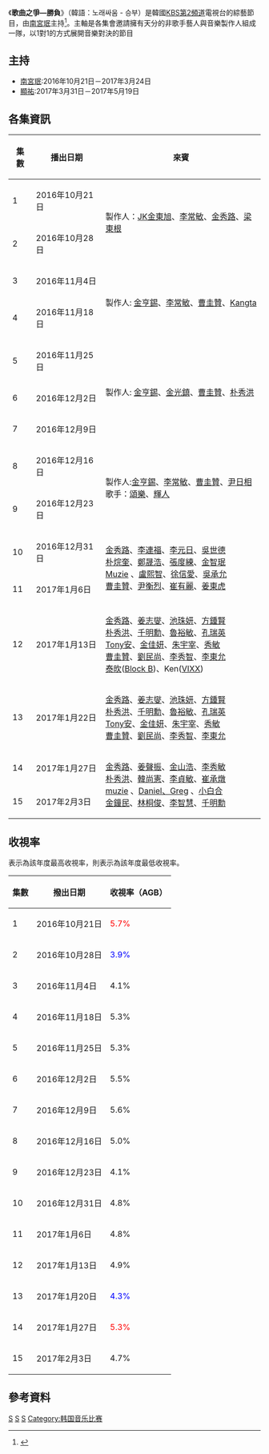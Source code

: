 {{多個問題|
{{Notability Unreferenced |time=2017-02-17T18:58:24+00:00}}
{{citation style|time=2017-02-06T01:14:47+00:00}}
{{refimprove|time=2017-02-06T01:14:47+00:00}}
}}
{{電視節目信息框
|名稱       = 歌曲之爭—勝負
|原名       = {{lang|kor|노래싸움 - 승부}} 
|圖片       = [[File:Singing_Battle_Logo.jpg|280px]]
|圖說       = 
|類型       = [[綜藝節目|綜藝節目]]、[[真人秀|真人秀]]
|主持       = [[南宮珉|南宮珉]]
|地區       = {{KOR}}
|語言       = [[韓語|韓語]]
|製片人     = 
|developer  =
|每集長     = 約90分鐘
|電視臺     = [[KBS第2頻道|KBS第2頻道]]
|視頻制式   = [[1080i|1080i]] ([[HDTV|HDTV]])
|音頻制式   = [[立體聲|立體聲]]
|首播國家   = {{KOR}}
|集數       = 
|開始       = {{start date|2016|10|21}}
|結束       = {{end date|2017|5|19}}
|官方網站   = http://www.kbs.co.kr/2tv/enter/singfight/
|tv_com_id  = 
|related    = 
|}}

《'''歌曲之爭—勝負'''》（韓語：노래싸움 - 승부）是韓國[[KBS第2頻道|KBS第2頻道]]電視台的綜藝節目，由[[南宮珉|南宮珉]]主持<ref>{{cite web|url=http://www.allthatstar.com/tw/view.php?action=5205&postID=319659|title=顯祐接棒南宮珉任《勝負》MC 已於日前參與錄影|publisher=全星網|access-date=2017-03-16|archive-url=https://web.archive.org/web/20170317054720/http://www.allthatstar.com/tw/view.php?action=5205&postID=319659|archive-date=2017-03-17|dead-url=yes}}</ref>。主軸是各集會邀請擁有天分的非歌手藝人與音樂製作人組成一隊，以1對1的方式展開音樂對決的節目

== 主持 ==
*[[南宮珉|南宮珉]]:2016年10月21日－2017年3月24日
*[[顯祐|顯祐]]:2017年3月31日－2017年5月19日

==各集資訊==
{| class="wikitable"
|- 
!集數!!播出日期!!來賓
|-
|1||2016年10月21日|| rowspan=2|製作人：[[JK金東旭|JK金東旭]]、[[李常敏|李常敏]]、[[金秀路|金秀路]]、[[梁東根|梁東根]]
|-
|2||2016年10月28日
|-
|3||2016年11月4日||  rowspan=2|製作人: [[金亨錫|金亨錫]]、[[李常敏|李常敏]]、[[曹圭贊|曹圭贊]]、[[Kangta|Kangta]]
|-
|4||2016年11月18日
|-
|5||2016年11月25日||rowspan=3|製作人: [[金亨錫|金亨錫]]、[[金光鎮|金光鎮]]、[[曹圭贊|曹圭贊]]、[[朴秀洪|朴秀洪]]
|-
|6||2016年12月2日
|-
|7||2016年12月9日
|-
|8||2016年12月16日||rowspan=2|製作人:[[金亨錫|金亨錫]]、[[李常敏|李常敏]]、[[曹圭贊|曹圭贊]]、[[尹日相|尹日相]]<br>歌手：[[頌樂|頌樂]]、[[輝人|輝人]]
|-
|9||2016年12月23日
|-
|10||2016年12月31日||rowspan=2| [[金秀路|金秀路]]、[[李連福|李連福]]、[[李元日|李元日]]、[[吳世德|吳世德]]<br>    [[朴烷奎|朴烷奎]]、[[鄭晟浩|鄭晟浩]]、[[張度練|張度練]]、[[金智珉|金智珉]] <br>      [[Muzie|Muzie]] 、[[盧熙智|盧熙智]]、[[徐信愛|徐信愛]]、[[吳承允|吳承允]]<br>      [[曹圭贊|曹圭贊]]、[[尹衡烈|尹衡烈]]、[[崔有麗|崔有麗]]、[[姜東虎|姜東虎]] <br>
|-
|11||2017年1月6日 
|-
|12||2017年1月13日|| [[金秀路|金秀路]]、[[姜志燮|姜志燮]]、[[池珠妍|池珠妍]]、[[方鍾賢|方鍾賢]]<br>      [[朴秀洪|朴秀洪]]、[[千明勳|千明勳]]、[[魯裕敏|魯裕敏]]、[[孔瑞英|孔瑞英]]<br>      [[Tony安|Tony安]]、[[金佳妍|金佳妍]]、[[朱宇宰|朱宇宰]]、[[秀敏|秀敏]]<br>      [[曹圭贊|曹圭贊]]、[[劉民尚|劉民尚]]、[[李秀智|李秀智]]、[[李東允|李東允]]<br>      [[泰欥|泰欥]]([[Block_B|Block B]])、Ken([[VIXX|VIXX]])
|-
|13||2017年1月22日||[[金秀路|金秀路]]、[[姜志燮|姜志燮]]、[[池珠妍|池珠妍]]、[[方鍾賢|方鍾賢]]<br>      [[朴秀洪|朴秀洪]]、[[千明勳|千明勳]]、[[魯裕敏|魯裕敏]]、[[孔瑞英|孔瑞英]]<br>      [[Tony安|Tony安]]、[[金佳妍|金佳妍]]、[[朱宇宰|朱宇宰]]、[[秀敏|秀敏]]<br>      [[曹圭贊|曹圭贊]]、[[劉民尚|劉民尚]]、[[李秀智|李秀智]]、[[李東允|李東允]]
|-
|14||2017年1月27日||rowspan=2| [[金秀路|金秀路]]、[[姜聲振|姜聲振]]、[[金山浩|金山浩]]、[[李秀敏_(1984年)|李秀敏]]<br>      [[朴秀洪|朴秀洪]]、[[韓尚憲|韓尚憲]]、[[李貞敏|李貞敏]]、[[崔承燉|崔承燉]]<br>      [[muzie|muzie]] 、[[Daniel、Greg|Daniel、Greg]]  、[[小白合|小白合]]<br>      [[金鐘民|金鐘民]]、[[林桐俊|林桐俊]]、[[李智慧|李智慧]]、[[千明勳|千明勳]]
|-
|15||2017年2月3日
|}

==收視率==
{{color|red|'''紅色'''}}表示為該年度最高收視率，{{color|blue|'''藍色'''}}則表示為該年度最低收視率。
{| class="wikitable"
|- 
!集數!!撥出日期!!收視率（AGB）
|-
|1||	2016年10月21日||<span style=color:red>5.7%</span>
|-
|2||	2016年10月28日||<span style=color:blue>3.9%</span>
|-
|3||	2016年11月4日||4.1%
|-
|4||	2016年11月18日||5.3%
|-
|5||	2016年11月25日||5.3%
|-
|6||	2016年12月2日||5.5%
|-
|7||	2016年12月9日||5.6%
|-
|8||	2016年12月16日||5.0%
|-
|9||	2016年12月23日||4.1%
|-
|10||	2016年12月31日||4.8%
|-
|11||	2017年1月6日||4.8%
|-
|12||	2017年1月13日||4.9%
|-
|13||	2017年1月20日||<span style=color:blue>4.3%</span>
|-
|14||	2017年1月27日||<span style=color:red>5.3%</span>
|-
|15||	2017年2月3日||4.7%
|}

==參考資料==
{{Reflist}}

{{KBS 2TV}}

[[Category:韓國廣播公司|S]]
[[Category:韓國電視節目|S]]
[[Category:韓國綜藝節目|S]]
[[Category:韩国音乐比赛|Category:韩国音乐比赛]]